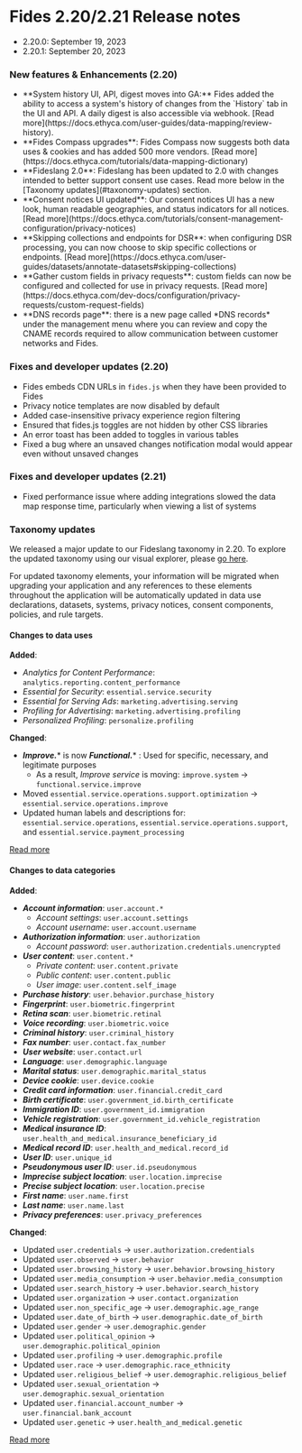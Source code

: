 
# Fides 2.20/2.21 Release notes
- 2.20.0: September 19, 2023
- 2.20.1: September 20, 2023

### New features & Enhancements (2.20)

-  <div class="enterprise"/> <div class="os"/>  **System history UI, API, digest moves into GA:** Fides added the ability to access a system's history of changes from the `History` tab in the UI and API. A daily digest is also accessible via webhook. [Read more](https://docs.ethyca.com/user-guides/data-mapping/review-history). 
- <div class="enterprise"/>  **Fides Compass upgrades**: Fides Compass now suggests both data uses & cookies and has added 500 more vendors. [Read more](https://docs.ethyca.com/tutorials/data-mapping-dictionary)
-  <div class="os"/>  **Fideslang 2.0**: Fideslang has been updated to 2.0 with changes intended to better support consent use cases. Read more below in the [Taxonomy updates](#taxonomy-updates) section.
- <div class="enterprise"/> <div class="os"/>  **Consent notices UI updated**: Our consent notices UI has a new look, human readable geographies, and status indicators for all notices. [Read more](https://docs.ethyca.com/tutorials/consent-management-configuration/privacy-notices)
- <div class="enterprise"/> <div class="os"/>  **Skipping collections and endpoints for DSR**: when configuring DSR processing, you can now choose to skip specific collections or endpoints. [Read more](https://docs.ethyca.com/user-guides/datasets/annotate-datasets#skipping-collections)
- <div class="enterprise"/>   **Gather custom fields in privacy requests**: custom fields can now be configured and collected for use in privacy requests. [Read more](https://docs.ethyca.com/dev-docs/configuration/privacy-requests/custom-request-fields)
- <div class="enterprise"/>   **DNS records page**: there is a new page called *DNS records* under the management menu where you can review and copy the CNAME records required to allow communication between customer networks and Fides.

### Fixes and developer updates (2.20)
- Fides embeds CDN URLs in `fides.js` when they have been provided to Fides
- Privacy notice templates are now disabled by default 
- Added case-insensitive privacy experience region filtering 
- Ensured that fides.js toggles are not hidden by other CSS libraries
- An error toast has been added to toggles in various tables
- Fixed a bug where an unsaved changes notification modal would appear even without unsaved changes 

### Fixes and developer updates (2.21)
- Fixed performance issue where adding integrations slowed the data map response time, particularly when viewing a list of systems

### Taxonomy updates
We released a major update to our Fideslang taxonomy in 2.20. To explore the updated taxonomy using our visual explorer, please [go here](https://ethyca.github.io/fideslang/explorer/). 

<Callout emoji="" type="info">For updated taxonomy elements, your information will be migrated when upgrading your application and any references to these elements throughout the application will be automatically updated in data use declarations, datasets, systems, privacy notices, consent components, policies, and rule targets.</Callout>

#### Changes to data uses
**Added**:
- *Analytics for Content Performance*: `analytics.reporting.content_performance`
- *Essential for Security*: `essential.service.security`
- *Essential for Serving Ads*: `marketing.advertising.serving`
- *Profiling for Advertising*: `marketing.advertising.profiling`
- *Personalized Profiling*: `personalize.profiling`

**Changed**:
- ***Improve.**** is now ***Functional.**** : Used for specific, necessary, and legitimate purposes
    - As a result, *Improve service* is moving: `improve.system` → `functional.service.improve`
- Moved `essential.service.operations.support.optimization` → `essential.service.operations.improve`
- Updated human labels and descriptions for: `essential.service.operations`, `essential.service.operations.support`, and `essential.service.payment_processing`

[Read more](https://ethyca.github.io/fideslang/taxonomy/data_uses/)

#### Changes to data categories
**Added**:
- ***Account information***: `user.account.*`
    - *Account settings*: `user.account.settings`
    - *Account username*: `user.account.username`
- ***Authorization information***: `user.authorization`
    - *Account password*: `user.authorization.credentials.unencrypted`
- ***User content***: `user.content.*`
    - *Private content*: `user.content.private`
    - *Public content*: `user.content.public`
    - *User image*: `user.content.self_image`
- ***Purchase history***: `user.behavior.purchase_history`
- ***Fingerprint***: `user.biometric.fingerprint`
- ***Retina scan***: `user.biometric.retinal`
- ***Voice recording***: `user.biometric.voice`
- ***Criminal history***: `user.criminal_history`
- ***Fax number***: `user.contact.fax_number`
- ***User website***: `user.contact.url`
- ***Language***: `user.demographic.language`
- ***Marital status***: `user.demographic.marital_status`
- ***Device cookie***: `user.device.cookie`
- ***Credit card information***: `user.financial.credit_card`
- ***Birth certificate***: `user.government_id.birth_certificate`
- ***Immigration ID***: `user.government_id.immigration`
- ***Vehicle registration***: `user.government_id.vehicle_registration`
- ***Medical insurance ID***: `user.health_and_medical.insurance_beneficiary_id`
- ***Medical record ID***: `user.health_and_medical.record_id`
- ***User ID***: `user.unique_id`
- ***Pseudonymous user ID***: `user.id.pseudonymous`
- ***Imprecise subject location***: `user.location.imprecise`
- ***Precise subject location***: `user.location.precise`
- ***First name***: `user.name.first`
- ***Last name***: `user.name.last`
- ***Privacy preferences***: `user.privacy_preferences`


**Changed**:
- Updated `user.credentials` → `user.authorization.credentials`
- Updated `user.observed` → `user.behavior`
- Updated `user.browsing_history` → `user.behavior.browsing_history`
- Updated `user.media_consumption` → `user.behavior.media_consumption`
- Updated `user.search_history` → `user.behavior.search_history`
- Updated `user.organization` → `user.contact.organization`
- Updated `user.non_specific_age` → `user.demographic.age_range`
- Updated `user.date_of_birth` → `user.demographic.date_of_birth`
- Updated `user.gender` → `user.demographic.gender`
- Updated `user.political_opinion` → `user.demographic.political_opinion`
- Updated `user.profiling` → `user.demographic.profile`
- Updated `user.race` → `user.demographic.race_ethnicity`
- Updated `user.religious_belief` → `user.demographic.religious_belief`
- Updated `user.sexual_orientation` → `user.demographic.sexual_orientation`
- Updated `user.financial.account_number` → `user.financial.bank_account`
- Updated `user.genetic` → `user.health_and_medical.genetic`


[Read more](https://ethyca.github.io/fideslang/taxonomy/data_categories/)


